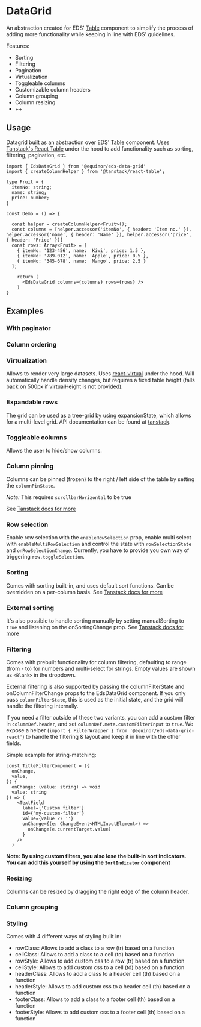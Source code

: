 
<Meta of={ComponentStories} />

# DataGrid

An abstraction created for EDS' [Table](https://eds.equinor.com/0b0c666ab/p/392109-table/b/398446) component to simplify the process of adding more functionality while keeping in line with EDS' guidelines.

Features:
- Sorting
- Filtering
- Pagination
- Virtualization
- Toggleable columns
- Customizable column headers
- Column grouping
- Column resizing
- ++



<Links
    ariaUrl="https://www.w3.org/WAI/ARIA/apg/patterns/table/"
    figmaUrl="https://www.figma.com/file/0bGXR2sCwMVSDNyyzu5BXrO5/UI%E2%80%94User-Interface?node-id=17481%3A1541"
    documentationUrl="https://eds.equinor.com/0b0c666ab/p/392109-table/b/398446"
    sourceUrl="https://github.com/equinor/design-system/blob/develop/packages/eds-data-grid-react/src/EdsDataGrid.tsx"
    npmUrl="https://www.npmjs.com/package/@equinor/eds-data-grid-react"
/>

<Primary />
<Controls />

## Usage

Datagrid built as an abstraction over EDS' [Table](https://eds.equinor.com/0b0c666ab/p/392109-table/b/398446) component.
Uses [Tanstack's React Table](https://tanstack.com/table/v8/docs/api/introduction) under the hood to add functionality such as sorting, filtering, pagination, etc.

```tsx
import { EdsDataGrid } from '@equinor/eds-data-grid'
import { createColumnHelper } from '@tanstack/react-table';

type Fruit = {
  itemNo: string;
  name: string;
  price: number;
}

const Demo = () => {

  const helper = createColumnHelper<Fruit>();
  const columns = [helper.accessor('itemNo', { header: 'Item no.' }), helper.accessor('name', { header: 'Name' }), helper.accessor('price', { header: 'Price' })]
  const rows: Array<Fruit> = [
    { itemNo: '123-456', name: 'Kiwi', price: 1.5 },
    { itemNo: '789-012', name: 'Apple', price: 0.5 },
    { itemNo: '345-678', name: 'Mango', price: 2.5 }
  ];

    return (
      <EdsDataGrid columns={columns} rows={rows} />
    )
}
```

## Examples

### With paginator

<Canvas of={ComponentStories.Paging} />

### Column ordering

<Canvas of={ComponentStories.ColumnOrdering} />

### Virtualization

Allows to render very large datasets. Uses <a href="https://tanstack.com/virtual/v3">react-virtual</a> under the hood.
Will automatically handle density changes, but requires a fixed table height (falls back on 500px if virtualHeight is not provided).

<Canvas of={ComponentStories.Virtualization} />

### Expandable rows

The grid can be used as a tree-grid by using expansionState, which allows for a multi-level grid. API documentation can be found at [tanstack](https://tanstack.com/table/v8/docs/api/features/expanding).

<Canvas of={ComponentStories.ExpandRows} />

### Toggleable columns

Allows the user to hide/show columns.

<Canvas of={ComponentStories.HideShowColumns} />

### Column pinning

Columns can be pinned (frozen) to the right / left side of the table by setting the `columnPinState`.

*Note:* This requires `scrollbarHorizontal` to be true

See [Tanstack docs for more](https://tanstack.com/table/v8/docs/api/features/pinning)

<Canvas of={ComponentStories.ColumnPinning} />

### Row selection

Enable row selection with the `enableRowSelection` prop, enable multi select with `enableMultiRowSelection` and control the state with `rowSelectionState` and `onRowSelectionChange`. Currently, you have to provide you own way of triggering `row.toggleSelection`.

<Canvas of={ComponentStories.RowSelection} />

### Sorting

Comes with sorting built-in, and uses default sort functions. Can be overridden on a per-column basis.
See [Tanstack docs for more](https://tanstack.com/table/v8/docs/api/features/sorting)

<Canvas of={ComponentStories.AllTheThings} />

### External sorting

It's also possible to handle sorting manually by setting manualSorting to `true` and listening on the onSortingChange prop.
See [Tanstack docs for more](https://tanstack.com/table/v8/docs/api/features/sorting)

<Canvas of={ComponentStories.ManualSorting} />

### Filtering

Comes with prebuilt functionality for column filtering, defaulting to range (from - to) for numbers and multi-select for strings.
Empty values are shown as `<Blank>` in the dropdown.

External filtering is also supported by passing the columnFilterState and onColumnFilterChange props to the EdsDataGrid component.
If you only pass `columnFilterState`, this is used as the initial state, and the grid will handle the filtering internally.

If you need a filter outside of these two variants, you can add a custom filter in `columnDef.header`, and set `columnDef.meta.customFilterInput` to `true`.
We expose a helper (`import { FilterWrapper } from '@equinor/eds-data-grid-react'`) to handle the filtering & layout and keep it in line with the other fields.

Simple example for string-matching:
```tsx
const TitleFilterComponent = ({
  onChange,
  value,
}: {
  onChange: (value: string) => void
  value: string
}) => (
    <TextField
      label={'Custom filter'}
      id={'my-custom-filter'}
      value={value ?? ''}
      onChange={(e: ChangeEvent<HTMLInputElement>) =>
        onChange(e.currentTarget.value)
      }
    />
  )
```

**Note: By using custom filters, you also lose the built-in sort indicators. You can add this yourself by using the `SortIndicator` component**

<Canvas of={ComponentStories.ColumnFiltering} />

### Resizing

Columns can be resized by dragging the right edge of the column header.

<Canvas of={ComponentStories.ColumnResize} />

### Column grouping

<Canvas of={ComponentStories.ColumnGrouping} />

### Styling

Comes with 4 different ways of styling built in:
- rowClass: Allows to add a class to a row (tr) based on a function
- cellClass: Allows to add a class to a cell (td) based on a function
- rowStyle: Allows to add custom css to a row (tr) based on a function
- cellStyle: Allows to add custom css to a cell (td) based on a function
- headerClass: Allows to add a class to a header cell (th) based on a function
- headerStyle: Allows to add custom css to a header cell (th) based on a function
- footerClass: Allows to add a class to a footer cell (th) based on a function
- footerStyle: Allows to add custom css to a footer cell (th) based on a function

<Canvas of={ComponentStories.Styling} />
